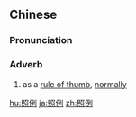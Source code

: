 ==Chinese==
{{zh-forms}}

===Pronunciation===
{{zh-pron
|m=zhàolì
|c=ziu3 lai6
|h=pfs=cheu-li
|mn=qz,tw,xm:chiàu-lē/zz:chiàu-lī
|cat=adv
}}

===Adverb===
{{zh-adv}}
# as a [[rule of thumb]], [[normally]]

[[hu:照例]]
[[ja:照例]]
[[zh:照例]]